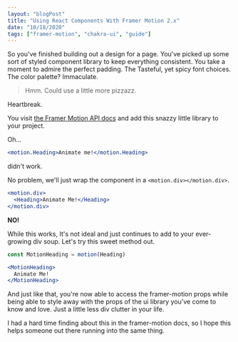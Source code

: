 ```yaml
---
layout: "blogPost"
title: "Using React Components With Framer Motion 2.x"
date: "10/18/2020"
tags: ["framer-motion", "chakra-ui", "guide"]
---
```


So you've finished building out a design for a page. You've picked up some sort of styled component library to keep everything consistent. You take a moment to admire the perfect padding. The Tasteful, yet spicy font choices. The color palette? Immaculate.

> Hmm. Could use a little more pizzazz.

Heartbreak.

You visit [the Framer Motion API docs](https://www.framer.com/api/motion/) and add this snazzy little library to your project.

Oh...

```jsx
<motion.Heading>Animate me!</motion.Heading>
```

didn't work.

No problem, we'll just wrap the component in a `<motion.div></motion.div>`.

```jsx
<motion.div>
  <Heading>Animate Me!</Heading>
</motion.div>
```

**NO!**

While this works, It's not ideal and just continues to add to your ever-growing div soup. Let's try this sweet method out.

```jsx
const MotionHeading = motion(Heading)

<MotionHeading>
  Animate Me!
</MotionHeading>
```

And just like that, you're now able to access the framer-motion props while being able to style away with the props of the ui library you've come to know and love. Just a little less div clutter in your life.

I had a hard time finding about this in the framer-motion docs, so I hope this helps someone out there running into the same thing.
